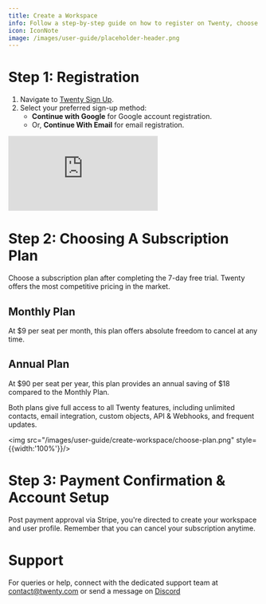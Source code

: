 ```yaml
---
title: Create a Workspace
info: Follow a step-by-step guide on how to register on Twenty, choose a subscription plan, confirm your payment and set up your account, with additional advice on seeking assistance if needed.
icon: IconNote
image: /images/user-guide/placeholder-header.png
---
```


# Step 1: Registration
1. Navigate to [Twenty Sign Up](https://app.twenty.com/sign-up).
2. Select your preferred sign-up method:
    - **Continue with Google** for Google account registration.
    - Or, **Continue With Email** for email registration.

<div style={{padding:'69.01% 0 0 0', position:'relative'}}>
  <iframe 
    src="https://player.vimeo.com/video/927066829?autoplay=1&loop=1&autopause=0&background=1&amp;app_id=58479" 
    frameborder="0" 
    allow="autoplay; fullscreen; picture-in-picture; clipboard-write" 
    style={{
      position:'absolute',
      top:0,
      left:0,
      width:'100%',
      height:'100%',
      borderRadius: '16px', 
      border:'2px solid black'
    }}
    title="Export data"
  ></iframe>
</div>
<script src="https://player.vimeo.com/api/player.js"></script>

# Step 2: Choosing A Subscription Plan
Choose a subscription plan after completing the 7-day free trial. Twenty offers the most competitive pricing in the market.

## Monthly Plan
At $9 per seat per month, this plan offers absolute freedom to cancel at any time.

## Annual Plan
At $90 per seat per year, this plan provides an annual saving of $18 compared to the Monthly Plan.

Both plans give full access to all Twenty features, including unlimited contacts, email integration, custom objects, API & Webhooks, and frequent updates.

<img src="/images/user-guide/create-workspace/choose-plan.png" style={{width:'100%'}}/>

# Step 3: Payment Confirmation & Account Setup
Post payment approval via Stripe, you're directed to create your workspace and user profile. Remember that you can cancel your subscription anytime.

# Support
For queries or help, connect with the dedicated support team at [contact@twenty.com](mailto:contact@twenty.com) or send a message on [Discord](https://discord.gg/cx5n4Jzs57)